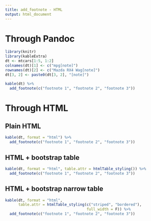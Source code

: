 ```yaml
---
title: add_footnote - HTML
output: html_document
---
```


# Through Pandoc
```r
library(knitr)
library(kableExtra)
dt <- mtcars[1:5, 1:2]
colnames(dt)[1] <- c("mpg[note]")
rownames(dt)[2] <- c("Mazda RX4 Wag[note]")
dt[3, 2] <- paste0(dt[3, 2], "[note]")

kable(dt) %>%
  add_footnote(c("footnote 1", "footnote 2", "footnote 3"))
```

# Through HTML
## Plain HTML
```r
kable(dt, format = "html") %>%
  add_footnote(c("footnote 1", "footnote 2", "footnote 3"))
```

## HTML + bootstrap table
```r
kable(dt, format = "html", table.attr = htmlTable_styling()) %>%
  add_footnote(c("footnote 1", "footnote 2", "footnote 3"))
```

## HTML + bootstrap narrow table
```r
kable(dt, format = "html", 
      table.attr = htmlTable_styling(c("striped", "bordered"), 
                                     full_width = F)) %>%
  add_footnote(c("footnote 1", "footnote 2", "footnote 3"))
```

